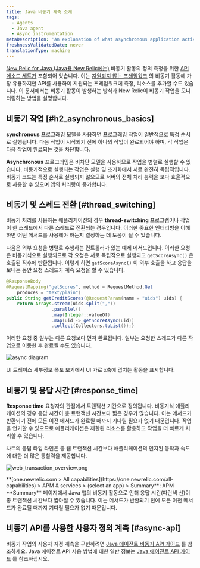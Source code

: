 ```yaml
---
title: Java 비동기 계측 소개
tags:
  - Agents
  - Java agent
  - Async instrumentation
metaDescription: 'An explanation of what asynchronous application activity is, and how it impacts New Relic performance monitoring of Java applications.'
freshnessValidatedDate: never
translationType: machine
---
```




[New Relic for Java (Java용 New Relic에는)](/docs/agents/java-agent/getting-started/introduction-new-relic-java) 비동기 활동의 정의 측정을 위한 [API 메소드 세트가](/docs/agents/java-agent/java-agent-api/java-agent-api-asynchronous-applications) 포함되어 있습니다. 이는 [지원되지 않는 프레임워크](/docs/agents/java-agent/getting-started/compatibility-requirements-java-agent#frameworks) 의 비동기 활동에 가장 유용하지만 API를 사용하여 지원되는 프레임워크에 측정, 리소스를 추가할 수도 있습니다. 이 문서에서는 비동기 활동이 발생하는 방식과 New Relic이 비동기 작업을 모니터링하는 방법을 설명합니다.

## 비동기 작업 [#h2_asynchronous_basics]

<DNT>**synchronous**</DNT> 프로그래밍 모델을 사용하면 프로그래밍 작업이 일반적으로 특정 순서로 실행됩니다. 다음 작업이 시작되기 전에 하나의 작업이 완료되어야 하며, 각 작업은 다음 작업이 완료되는 것을 차단합니다.

<DNT>**Asynchronous**</DNT> 프로그래밍은 비차단 모델을 사용하므로 작업을 병렬로 실행할 수 있습니다. 비동기적으로 실행되는 작업은 실행 및 초기화에서 서로 완전히 독립적입니다. 비동기 코드는 특정 순서로 실행되지 않으므로 서버의 전체 처리 능력을 보다 효율적으로 사용할 수 있으며 앱의 처리량이 증가합니다.

## 비동기 및 스레드 전환 [#thread_switching]

비동기 처리를 사용하는 애플리케이션의 경우 <DNT>**thread-switching**</DNT> 프로그램이나 작업이 한 스레드에서 다른 스레드로 전환되는 경우입니다. 이러한 중요한 인터리빙을 이해하면 어떤 메서드를 사용해야 하는지 결정하는 데 도움이 될 수 있습니다.

다음은 외부 요청을 병렬로 수행하는 컨트롤러가 있는 예제 메서드입니다. 이러한 요청은 비동기식으로 실행되므로 각 요청은 서로 독립적으로 실행되고 `getScoreAsync()` 은 호출된 직후에 반환됩니다. 이렇게 하면 `getScoreAsync()` 이 외부 호출을 하고 응답을 보내는 동안 요청 스레드가 계속 요청을 할 수 있습니다.

```java
@ResponseBody
@RequestMapping("getScores", method = RequestMethod.Get
    produces = "text/plain")
public String getCreditScores(@RequestParam(name = "uids") uids) {
    return Arrays.stream(uids.split(","))
                 .parallel()
                 .map(Integer::valueOf)
                 .map(uid -> getScoreAsync(uid))
                 .collect(Collectors.toList());}
```

이러한 요청 중 일부는 다른 요청보다 먼저 완료됩니다. 일부는 요청한 스레드가 다른 작업으로 이동한 후 완료될 수도 있습니다.

<img
  title="async diagram"
  alt="async diagram"
  src={apmJavaAsyncActivity}
/>

<InlinePopover type="apm"/>UI 트레이스 세부정보 폭포 보기에서 UI 가로 x축에 겹치는 활동을 표시합니다.

## 비동기 및 응답 시간 [#response_time]

<DNT>**Response time**</DNT> 요청자의 관점에서 트랜잭션 기간으로 정의됩니다. 비동기식 애플리케이션의 경우 응답 시간이 총 트랜잭션 시간보다 짧은 경우가 많습니다. 이는 메서드가 반환되기 전에 모든 이전 메서드가 완료될 때까지 기다릴 필요가 없기 때문입니다. 작업을 연기할 수 있으므로 애플리케이션은 제한된 리소스를 활용하고 작업을 더 빠르게 처리할 수 있습니다.

차트의 응답 타임 라인은 총 웹 트랜잭션 시간보다 애플리케이션의 인지된 동작과 속도에 대한 더 많은 통찰력을 제공합니다.

<img
  title="web_transaction_overview.png"
  alt="web_transaction_overview.png"
  src={apmWebTransactionOverview}
/>

<figcaption>
  <DNT>**[one.newrelic.com > All capabilities](https://one.newrelic.com/all-capabilities) > APM & services > (select an app) > Summary**</DNT>: APM <DNT>**Summary**</DNT> 페이지에서 Java 앱의 비동기 활동으로 인해 응답 시간(파란색 선)이 총 트랜잭션 시간보다 짧아질 수 있습니다. 이는 메서드가 반환되기 전에 모든 이전 메서드가 완료될 때까지 기다릴 필요가 없기 때문입니다.
</figcaption>

## 비동기 API를 사용한 사용자 정의 계측 [#async-api]

비동기 작업의 사용자 지정 계측을 구현하려면 [Java 에이전트 비동기 API 가이드](/docs/agents/java-agent/java-agent-api/java-agent-asynchronous-api-guide) 를 참조하세요. Java 에이전트 API 사용 방법에 대한 일반 정보는 [Java 에이전트 API 가이드](/docs/agents/java-agent/custom-instrumentation/java-agent-api-guide) 를 참조하십시오.